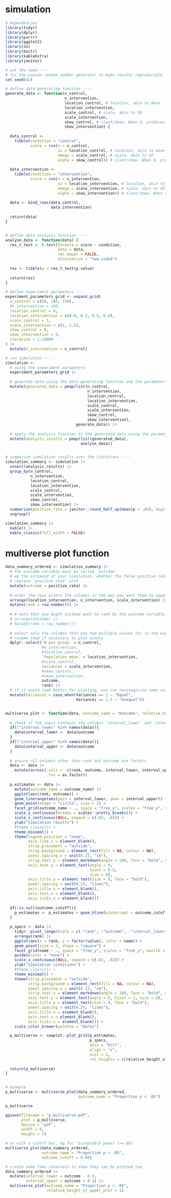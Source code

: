 
# simulation

```r

# dependencies
library(tidyr)
library(dplyr)
library(purrr) 
library(ggplot2)
library(sn)
library(knitr)
library(kableExtra)
library(janitor)

# set the seed ----
# for the pseudo random number generator to make results reproducible
set.seed(42)

# define data generating function ----
generate_data <- function(n_control,
                          n_intervention,
                          location_control, # location, akin to mean
                          location_intervention,
                          scale_control, # scale, akin to SD
                          scale_intervention,
                          skew_control, # slant/skew. When 0, produces normal/gaussian data
                          skew_intervention) {
  
  data_control <- 
    tibble(condition = "control",
           score = rsn(n = n_control, 
                       xi = location_control, # location, akin to mean
                       omega = scale_control, # scale, akin to SD
                       alpha = skew_control)) # slant/skew. When 0, produces normal/gaussian data
  
  data_intervention <- 
    tibble(condition = "intervention",
           score = rsn(n = n_intervention, 
                       xi = location_intervention, # location, akin to mean
                       omega = scale_intervention, # scale, akin to SD
                       alpha = skew_intervention)) # slant/skew. When 0, produces normal/gaussian data
  
  data <- bind_rows(data_control,
                    data_intervention) 
  
  return(data)
}


# define data analysis function ----
analyse_data <- function(data) {
  res_t_test <- t.test(formula = score ~ condition, 
                       data = data,
                       var.equal = FALSE,
                       alternative = "two.sided")
  
  res <- tibble(p = res_t_test$p.value)
  
  return(res)
}

# define experiment parameters ----
experiment_parameters_grid <- expand_grid(
  n_control = c(50, 100, 150),
  #n_intervention = 100,
  location_control = 0,
  location_intervention = c(0.0, 0.2, 0.5, 0.8), 
  scale_control = 1,
  scale_intervention = c(1, 1.5),
  skew_control = 0,
  skew_intervention = 0, 
  iteration = 1:10000
) |>
  mutate(n_intervention = n_control)

# run simulation ----
simulation <- 
  # using the experiment parameters
  experiment_parameters_grid |>
  
  # generate data using the data generating function and the parameters relevant to data generation
  mutate(generated_data = pmap(list(n_control,
                                    n_intervention,
                                    location_control,
                                    location_intervention,
                                    scale_control,
                                    scale_intervention,
                                    skew_control,
                                    skew_intervention),
                               generate_data)) |>
  
  # apply the analysis function to the generated data using the parameters relevant to analysis
  mutate(analysis_results = pmap(list(generated_data),
                                 analyse_data))


# summarise simulation results over the iterations ----
simulation_summary <- simulation |>
  unnest(analysis_results) |>
  group_by(n_control,
           n_intervention,
           location_control,
           location_intervention,
           scale_control,
           scale_intervention,
           skew_control,
           skew_intervention) |>
  summarize(positive_rate = janitor::round_half_up(mean(p < .05), digits = 3)) |>
  ungroup()

simulation_summary |>
  kable() |>
  kable_classic(full_width = FALSE)

```

# multiverse plot function

```r

data_summary_ordered <- simulation_summary |>
  # the outcome variable must be called `outcome`
  # eg the estimand of your simulation, whether the false positive rate, estimated effect size, etc.
  # replace `positive_rate` with
  mutate(outcome = positive_rate) |>
  
  # order the rows within the columns in the way you want them to appear left to right
  arrange(location_intervention, n_intervention, scale_intervention) |>
  mutate(rank = row_number()) |>
  
  # # note that you might instead want to rank by the outcome variable rather than the conditions
  # arrange(outcome) |>
  # mutate(rank = row_number())
  
  # select only the columns that you had multiple values for in the expand.grid() call in the simulation as well as `outcome` and `rank`
  # rename them if necessary to plot nicely
  dplyr::select(`N per group` = n_control, 
                #n_intervention, 
                #location_control, 
                `Population mean` = location_intervention, 
                #scale_control, 
                Variances = scale_intervention, 
                #skew_control, 
                #skew_intervention, 
                outcome,
                rank) |>
  # if it would look better for plotting, you can recategorize some values as named factor levels
  mutate(Variances = case_when(Variances == 1 ~ "Equal",
                               Variances == 1.5 ~ "Unequal"))


multiverse_plot <- function(data, outcome_name = "Outcome", relative_height_of_upper_plot = 0.70, outcome_cutoff = NULL){
  
  # check if the input contains the columns `interval_lower` and `interval_upper` and if not set them to the same value as outcome (so they are invisible)
  if(!"interval_lower" %in% names(data)){
    data$interval_lower <- data$outcome
  }
  if(!"interval_upper" %in% names(data)){
    data$interval_upper <- data$outcome
  }
  
  # ensure all columns other than rank and outcome are factors
  data <- data |>
    mutate(across(.cols = -c(rank, outcome, interval_lower, interval_upper),
                  .fns = as.factor))
  
  p_estimates <- data |>
    mutate(outcome_name = outcome_name) |>
    ggplot(aes(rank, outcome)) +
    geom_linerange(aes(ymin = interval_lower, ymax = interval_upper)) +
    geom_point(shape = "circle", size = 2) +
    facet_grid(outcome_name ~ ., space = "free_y", scales = "free_y", switch = "y") +
    scale_y_continuous(breaks = scales::pretty_breaks()) + 
    scale_x_continuous(NULL, expand = c(.02, .02)) +
    ylab("Simulation results") +
    #theme_classic() +
    theme_minimal() +
    theme(legend.position = "none",
          axis.line.x = element_blank(),
          strip.placement = "outside",
          strip.background = element_rect(fill = NA, colour = NA),
          panel.spacing.x = unit(0.15, "cm"),
          strip.text.y = element_markdown(angle = 180, face = "bold", size = 7),
          axis.text.y = element_text(angle = 0, 
                                     hjust = 0.5, 
                                     size = 6),
          axis.title.y = element_text(size = 9, face = "bold"),
          panel.spacing = unit(0.25, "lines"),
          axis.title.x = element_blank(),
          axis.text.x = element_blank(),
          axis.ticks.x = element_blank())
  
  if(!is.null(outcome_cutoff)){
    p_estimates <- p_estimates + geom_hline(yintercept = outcome_cutoff, linetype = "dotted")
  }
  
  p_specs <- data |> 
    tidyr::pivot_longer(cols = c(-"rank", -"outcome", -"interval_lower", -"interval_upper")) |> 
    arrange(rank) |>
    ggplot(aes(x = rank, y = factor(value), color = name)) + 
    geom_point(size = 2, shape = "square") +
    facet_grid(name ~ ., space = "free_y", scales = "free_y", switch = "y") +
    guides(color = "none") +
    scale_x_continuous(NULL, expand = c(.02, .02)) +
    ylab("Simulation conditions") +
    #theme_classic() +
    theme_minimal() +
    theme(strip.placement = "outside",
          strip.background = element_rect(fill = NA, colour = NA),
          panel.spacing.x = unit(0.15, "cm"),
          strip.text.y = element_markdown(angle = 180, face = "bold", size = 7),
          axis.text.y = element_text(angle = 0, hjust = 1, size = 6),
          axis.title.y = element_text(size = 9, face = "bold"),
          panel.spacing = unit(0.25, "lines"),
          axis.title.x = element_blank(),
          axis.text.x = element_blank(),
          axis.ticks.x = element_blank()) +
    scale_color_brewer(palette = "Dark2")

  p_multiverse <- cowplot::plot_grid(p_estimates, 
                                     p_specs, 
                                     axis = "bltr", 
                                     align = "v", 
                                     ncol = 1, 
                                     rel_heights = c(relative_height_of_upper_plot, 1))
  
  return(p_multiverse)
}


# example
p_multiverse <- multiverse_plot(data_summary_ordered, 
                                outcome_name = "Proportion p < .05")

p_multiverse

ggsave(filename = "p_multiverse.pdf",
       plot = p_multiverse,
       device = "pdf",
       width = 6,
       height = 5)

# or with a cutoff bar, eg for "acceptable power (>=.80)
multiverse_plot(data_summary_ordered, 
                outcome_name = "Proportion p < .05",
                outcome_cutoff = 0.80)

# create some fake intervals to show they can be plotted too
data_summary_ordered |>
  mutate(interval_lower = outcome - 0.3, 
         interval_upper = outcome + 0.3) |>
  multiverse_plot(outcome_name = "Proportion p < .05",
                  relative_height_of_upper_plot = 1)

```



